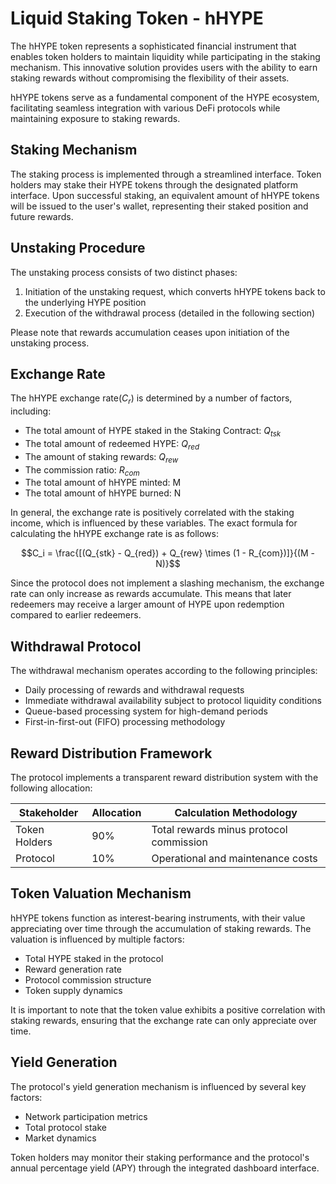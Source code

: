 # Liquid Staking Token - hHYPE

The hHYPE token represents a sophisticated financial instrument that enables token holders to maintain liquidity while participating in the staking mechanism. This innovative solution provides users with the ability to earn staking rewards without compromising the flexibility of their assets.

hHYPE tokens serve as a fundamental component of the HYPE ecosystem, facilitating seamless integration with various DeFi protocols while maintaining exposure to staking rewards.

## Staking Mechanism

The staking process is implemented through a streamlined interface. Token holders may stake their HYPE tokens through the designated platform interface. Upon successful staking, an equivalent amount of hHYPE tokens will be issued to the user's wallet, representing their staked position and future rewards.

## Unstaking Procedure

The unstaking process consists of two distinct phases:
1. Initiation of the unstaking request, which converts hHYPE tokens back to the underlying HYPE position
2. Execution of the withdrawal process (detailed in the following section)

Please note that rewards accumulation ceases upon initiation of the unstaking process.

## Exchange Rate

The hHYPE exchange rate($C_r$) is determined by a number of factors, including:

- The total amount of HYPE staked in the Staking Contract: $Q_{tsk}$
- The total amount of redeemed HYPE: $Q_{red}$
- The amount of staking rewards: $Q_{rew}$
- The commission ratio: $R_{com}$
- The total amount of hHYPE minted: M
- The total amount of hHYPE burned: N

In general, the exchange rate is positively correlated with the staking income, which is influenced by these variables. The exact formula for calculating the hHYPE exchange rate is as follows:

```math
C_i = \frac{[(Q_{stk} - Q_{red}) + Q_{rew} \times (1 - R_{com})]}{(M - N)}
```

Since the protocol does not implement a slashing mechanism, the exchange rate can only increase as rewards accumulate. This means that later redeemers may receive a larger amount of HYPE upon redemption compared to earlier redeemers.


## Withdrawal Protocol

The withdrawal mechanism operates according to the following principles:
* Daily processing of rewards and withdrawal requests
* Immediate withdrawal availability subject to protocol liquidity conditions
* Queue-based processing system for high-demand periods
* First-in-first-out (FIFO) processing methodology

## Reward Distribution Framework

The protocol implements a transparent reward distribution system with the following allocation:

| Stakeholder | Allocation | Calculation Methodology |
| ----------- | ---------- | ----------------------- |
| Token Holders | 90% | Total rewards minus protocol commission |
| Protocol | 10% | Operational and maintenance costs |

## Token Valuation Mechanism

hHYPE tokens function as interest-bearing instruments, with their value appreciating over time through the accumulation of staking rewards. The valuation is influenced by multiple factors:

* Total HYPE staked in the protocol
* Reward generation rate
* Protocol commission structure
* Token supply dynamics

It is important to note that the token value exhibits a positive correlation with staking rewards, ensuring that the exchange rate can only appreciate over time.

## Yield Generation

The protocol's yield generation mechanism is influenced by several key factors:
* Network participation metrics
* Total protocol stake
* Market dynamics

Token holders may monitor their staking performance and the protocol's annual percentage yield (APY) through the integrated dashboard interface.